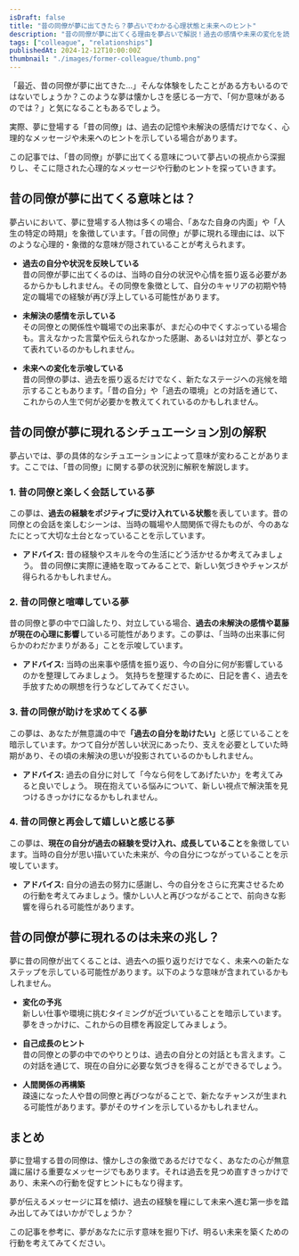```yaml
---
isDraft: false
title: "昔の同僚が夢に出てきたら？夢占いでわかる心理状態と未来へのヒント"
description: "昔の同僚が夢に出てくる理由を夢占いで解説！過去の感情や未来の変化を読み解く心理的なメッセージと具体的な行動のヒントをご紹介します。"
tags: ["colleague", "relationships"]
publishedAt: 2024-12-12T10:00:00Z
thumbnail: "./images/former-colleague/thumb.png"
---
```


「最近、昔の同僚が夢に出てきた…」そんな体験をしたことがある方もいるのではないでしょうか？このような夢は懐かしさを感じる一方で、「何か意味があるのでは？」と気になることもあるでしょう。

実際、夢に登場する「昔の同僚」は、過去の記憶や未解決の感情だけでなく、心理的なメッセージや未来へのヒントを示している場合があります。

この記事では、「昔の同僚」が夢に出てくる意味について夢占いの視点から深掘りし、そこに隠された心理的なメッセージや行動のヒントを探っていきます。

<TableOfContents />

<AdUnit />

## 昔の同僚が夢に出てくる意味とは？

夢占いにおいて、夢に登場する人物は多くの場合、「あなた自身の内面」や「人生の特定の時期」を象徴しています。「昔の同僚」が夢に現れる理由には、以下のような心理的・象徴的な意味が隠されていることが考えられます。

- <strong>過去の自分や状況を反映している</strong>
  <br />
  昔の同僚が夢に出てくるのは、当時の自分の状況や心情を振り返る必要があるからかもしれません。その同僚を象徴として、自分のキャリアの初期や特定の職場での経験が再び浮上している可能性があります。

- <strong>未解決の感情を示している</strong>
  <br />
  その同僚との関係性や職場での出来事が、まだ心の中でくすぶっている場合も。言えなかった言葉や伝えられなかった感謝、あるいは対立が、夢となって表れているのかもしれません。

- <strong>未来への変化を示唆している</strong>
  <br />
  昔の同僚の夢は、過去を振り返るだけでなく、新たなステージへの兆候を暗示することもあります。「昔の自分」や「過去の環境」との対話を通じて、これからの人生で何が必要かを教えてくれているのかもしれません。

<AdUnit />

## 昔の同僚が夢に現れるシチュエーション別の解釈

夢占いでは、夢の具体的なシチュエーションによって意味が変わることがあります。ここでは、「昔の同僚」に関する夢の状況別に解釈を解説します。

### 1. <strong>昔の同僚と楽しく会話している夢</strong>

この夢は、<strong>過去の経験をポジティブに受け入れている状態</strong>を表しています。昔の同僚との会話を楽しむシーンは、当時の職場や人間関係で得たものが、今のあなたにとって大切な土台となっていることを示しています。

- <strong>アドバイス:</strong> 昔の経験やスキルを今の生活にどう活かせるか考えてみましょう。
  昔の同僚に実際に連絡を取ってみることで、新しい気づきやチャンスが得られるかもしれません。

### 2. <strong>昔の同僚と喧嘩している夢</strong>

昔の同僚と夢の中で口論したり、対立している場合、<strong>過去の未解決の感情や葛藤が現在の心理に影響</strong>している可能性があります。この夢は、「当時の出来事に何らかのわだかまりがある」ことを示唆しています。

- <strong>アドバイス:</strong> 当時の出来事や感情を振り返り、今の自分に何が影響しているのかを整理してみましょう。
  気持ちを整理するために、日記を書く、過去を手放すための瞑想を行うなどしてみてください。

### 3. <strong>昔の同僚が助けを求めてくる夢</strong>

この夢は、あなたが無意識の中で<strong>「過去の自分を助けたい」</strong>と感じていることを暗示しています。かつて自分が苦しい状況にあったり、支えを必要としていた時期があり、その頃の未解決の思いが投影されているのかもしれません。

- <strong>アドバイス:</strong> 過去の自分に対して「今なら何をしてあげたいか」を考えてみると良いでしょう。
  現在抱えている悩みについて、新しい視点で解決策を見つけるきっかけになるかもしれません。

### 4. <strong>昔の同僚と再会して嬉しいと感じる夢</strong>

この夢は、<strong>現在の自分が過去の経験を受け入れ、成長していること</strong>を象徴しています。当時の自分が思い描いていた未来が、今の自分につながっていることを示唆しています。

- <strong>アドバイス:</strong> 自分の過去の努力に感謝し、今の自分をさらに充実させるための行動を考えてみましょう。懐かしい人と再びつながることで、前向きな影響を得られる可能性があります。

<AdUnit />

## 昔の同僚が夢に現れるのは未来の兆し？

夢に昔の同僚が出てくることは、過去への振り返りだけでなく、未来への新たなステップを示している可能性があります。以下のような意味が含まれているかもしれません。

- <strong>変化の予兆</strong>
  <br />
  新しい仕事や環境に挑むタイミングが近づいていることを暗示しています。夢をきっかけに、これからの目標を再設定してみましょう。

- <strong>自己成長のヒント</strong>
  <br />
  昔の同僚との夢の中でのやりとりは、過去の自分との対話とも言えます。この対話を通じて、現在の自分に必要な気づきを得ることができるでしょう。

- <strong>人間関係の再構築</strong>
  <br />
  疎遠になった人や昔の同僚と再びつながることで、新たなチャンスが生まれる可能性があります。夢がそのサインを示しているかもしれません。

<AdUnit />

## まとめ

夢に登場する昔の同僚は、懐かしさの象徴であるだけでなく、あなたの心が無意識に届ける重要なメッセージでもあります。それは過去を見つめ直すきっかけであり、未来への行動を促すヒントにもなり得ます。

夢が伝えるメッセージに耳を傾け、過去の経験を糧にして未来へ進む第一歩を踏み出してみてはいかがでしょうか？

この記事を参考に、夢があなたに示す意味を掘り下げ、明るい未来を築くための行動を考えてみてください。
